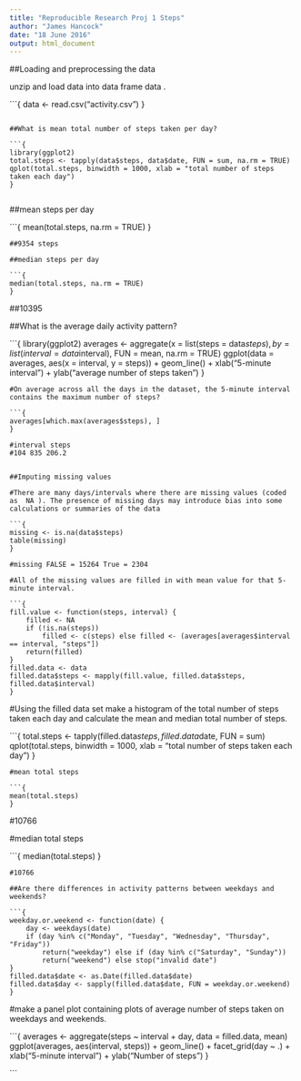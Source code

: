---
title: "Reproducible Research Proj 1 Steps"
author: "James Hancock"
date: "18 June 2016"
output: html_document
---

##Loading and preprocessing the data

unzip and load data into data frame  data . 


```{
data <- read.csv("activity.csv")
}

```

##What is mean total number of steps taken per day?

```{
library(ggplot2)
total.steps <- tapply(data$steps, data$date, FUN = sum, na.rm = TRUE)
qplot(total.steps, binwidth = 1000, xlab = "total number of steps taken each day")
}


```

##mean steps per day

```{
mean(total.steps, na.rm = TRUE)
}

```
##9354 steps

##median steps per day

```{
median(total.steps, na.rm = TRUE)
}

```
##10395


##What is the average daily activity pattern?

```{
library(ggplot2)
averages <- aggregate(x = list(steps = data$steps), by = list(interval = data$interval), 
    FUN = mean, na.rm = TRUE)
ggplot(data = averages, aes(x = interval, y = steps)) + geom_line() + xlab("5-minute interval") + 
    ylab("average number of steps taken")
}

```
#On average across all the days in the dataset, the 5-minute interval contains the maximum number of steps?

```{
averages[which.max(averages$steps), ]
}

#interval steps
#104 835 206.2


##Imputing missing values

#There are many days/intervals where there are missing values (coded as  NA ). The presence of missing days may introduce bias into some calculations or summaries of the data

```{
missing <- is.na(data$steps)
table(missing)
}

#missing FALSE = 15264 True = 2304

#All of the missing values are filled in with mean value for that 5-minute interval.

```{
fill.value <- function(steps, interval) {
    filled <- NA
    if (!is.na(steps)) 
        filled <- c(steps) else filled <- (averages[averages$interval == interval, "steps"])
    return(filled)
}
filled.data <- data
filled.data$steps <- mapply(fill.value, filled.data$steps, filled.data$interval)
}

```
#Using the filled data set make a histogram of the total number of steps taken each day and calculate the mean and median total number of steps.

```{
total.steps <- tapply(filled.data$steps, filled.data$date, FUN = sum)
qplot(total.steps, binwidth = 1000, xlab = "total number of steps taken each day")
}

```
#mean total steps

```{
mean(total.steps)
}

```
#10766

#median total steps

```{
median(total.steps)
}

```
#10766

##Are there differences in activity patterns between weekdays and weekends?

```{
weekday.or.weekend <- function(date) {
    day <- weekdays(date)
    if (day %in% c("Monday", "Tuesday", "Wednesday", "Thursday", "Friday")) 
        return("weekday") else if (day %in% c("Saturday", "Sunday")) 
        return("weekend") else stop("invalid date")
}
filled.data$date <- as.Date(filled.data$date)
filled.data$day <- sapply(filled.data$date, FUN = weekday.or.weekend)
}

```

#make a panel plot containing plots of average number of steps taken on weekdays and weekends.

```{
averages <- aggregate(steps ~ interval + day, data = filled.data, mean)
ggplot(averages, aes(interval, steps)) + geom_line() + facet_grid(day ~ .) + 
    xlab("5-minute interval") + ylab("Number of steps")
}

```

